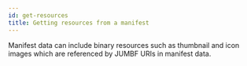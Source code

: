 ```yaml
---
id: get-resources
title: Getting resources from a manifest
---
```




Manifest data can include binary resources such as thumbnail and icon images which are referenced by JUMBF URIs in manifest data.

<Tabs groupId="programming-lang" queryString="lang">

<TabItem value="js" label="JavaScript" default>

<JSGetResources name="js-read" />

</TabItem>

<TabItem value="python" label="Python" default>

<PythonGetResources name="python-read" />

</TabItem>

<TabItem value="node" label="Node.js">

<NodeGetResources name="node-read" />

</TabItem>

<TabItem value="cpp" label="C++">

<CppGetResources name="cpp-read" />

</TabItem>

<TabItem value="rust" label="Rust">

  <RustGetResources name="rust-read" />
  
</TabItem>

</Tabs>
